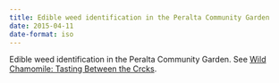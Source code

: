 ```yaml
---
title: Edible weed identification in the Peralta Community Garden
date: 2015-04-11
date-format: iso
---
```


Edible weed identification in the Peralta Community Garden. See [Wild Chamomile: Tasting Between the Crcks](https://rootedfood.com/recipes/musings/2015/4/15/eating-between-the-cracks-pineapple-weed).
